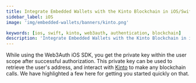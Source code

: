 ```yaml
---
title: Integrate Embedded Wallets with the Kinto Blockchain in iOS/Swift Applications
sidebar_label: iOS
image: 'img/embedded-wallets/banners/kinto.png'

keywords: [ios, swift, kinto, web3auth, authentication, blockchain]
description: 'Integrate Embedded Wallets with the Kinto Blockchain in iOS/Swift Applications | Embedded Wallets'
---
```



While using the Web3Auth iOS SDK, you get the private key within the user scope after successful authorization. This private key can be used to retrieve the user's address, and interact with [Kinto](https://www.kinto.xyz/) to make any blockchain calls. We have highlighted a few here for getting you started quickly on that.

<EVMInteraction />
